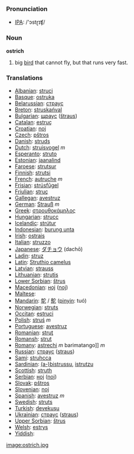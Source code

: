 === Pronunciation ===
*[[w:IPA|IPA]]: /'ɔstɽɪʧ/

=== Noun ===

'''ostrich'''

#big [[bird]] that cannot fly, but that runs very fast.

=== Translations ===

*[[Albanian]]: [[struci]]
*[[Basque]]: [[ostruka]]
*[[Belarussian]]: [[страус]]
*[[Breton]]: [[struskańval]]
*[[Bulgarian]]: [[щраус]] ([[štraus]])
*[[Catalan]]: [[estruç]]
*[[Croatian]]: [[noj]]
*[[Czech]]: [[pštros]]
*[[Danish]]: [[struds]]
*[[Dutch]]: [[struisvogel]] ''m''
*[[Esperanto]]: [[struto]]
*[[Estonian]]: [[jaanalind]]
*[[Faroese]]: [[strutsur]]
*[[Finnish]]: [[strutsi]]
*[[French]]: [[autruche]] ''m''
*[[Frisian]]: [[strúsfûgel]]
*[[Friulian]]: [[struç]]
*[[Gallegan]]: [[avestruz]]
*[[German]]: [[Strauß]] ''m''
*[[Greek]]: [[στρουθοκάμηλος]] '' ''
*[[Hungarian]]: [[strucc]]
*[[Icelandic]]: [[strútur]]
*[[Indonesian]]: [[burung unta]]
*[[Irish]]: [[ostrais]]
*[[Italian]]: [[struzzo]] '' ''
*[[Japanese]]: [[ダチョウ]] (dachō)
*[[Ladin]]: [[struz]]
*[[Latin]]: [[Struthio camelus]] '' ''
*[[Latvian]]: [[strauss]]
*[[Lithuanian]]: [[strutis]]
*[[Lower Sorbian]]: [[štrus]]
*[[Macedonian]]: [[ноj]] ([[noj]])
*[[Maltese]]: [[]]
*[[Mandarin]]: [[鸵]] / [[鴕]] ([[pinyin]]: tuó)
*[[Norwegian]]: [[struts]]
*[[Occitan]]: [[estruci]]
*[[Polish]]: [[struś]] ''m''
*[[Portuguese]]: [[avestruz]]
*[[Romanian]]: [[struţ]]
*[[Romansh]]: [[strut]]
*[[Romany]]: [[astrechi]] ''m'' barimatango]] ''m''
*[[Russian]]: [[страус]] ([[straus]]) '' ''
*[[Sami]]: [[struhcca]]
*[[Sardinian]]: [[(a-)bistrussu]], [[istrutzu]]
*[[Scottish]]: [[struth]]
*[[Serbian]]: [[ноj]] ([[noj]])
*[[Slovak]]: [[pštros]]
*[[Slovenian]]: [[noj]]
*[[Spanish]]: [[avestruz]] ''m'' 
*[[Swedish]]: [[struts]]
*[[Turkish]]: [[devekuşu]]
*[[Ukrainian]]: [[страус]] ([[straus]])
*[[Upper Sorbian]]: [[štrus]]
*[[Welsh]]: [[estrys]]
*[[Yiddish]]: [[]]

[[image:ostrich.jpg]]